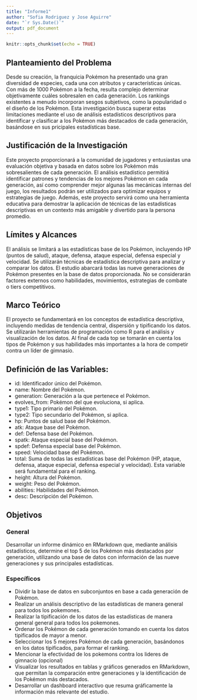 ```yaml
---
title: "Informe1"
author: "Sofia Rodriguez y Jose Aguirre"
date: "`r Sys.Date()`"
output: pdf_document
---
```


```r
knitr::opts_chunk$set(echo = TRUE)
```

## Planteamiento del Problema

Desde su creación, la franquicia Pokémon ha presentado una gran diversidad de especies, cada una con atributos y características únicas. Con más de 1000 Pokémon a la fecha, resulta complejo determinar objetivamente cuáles sobresalen en cada generación. Los rankings existentes a menudo incorporan sesgos subjetivos, como la popularidad o el diseño de los Pokémon. Esta investigación busca superar estas limitaciones mediante el uso de análisis estadísticos descriptivos para identificar y clasificar a los Pokémon más destacados de cada generación, basándose en sus pricipales estadísticas base.

## Justificación de la Investigación

Este proyecto proporcionará a la comunidad de jugadores y entusiastas una evaluación objetiva y basada en datos sobre los Pokémon más sobresalientes de cada generación. El análisis estadístico permitirá identificar patrones y tendencias de los mejores Pokémon en cada generación, así como comprender mejor algunas las mecánicas internas del juego, los resultados podrán ser utilizados para optimizar equipos y estrategias de juego. Además, este proyecto servirá como una herramienta educativa para demostrar la aplicación de técnicas de las estadísticas descriptivas en un contexto más amigable y divertido para la persona promedio.

## Límites y Alcances

El análisis se limitará a las estadísticas base de los Pokémon, incluyendo HP (puntos de salud), ataque, defensa, ataque especial, defensa especial y velocidad. Se utilizarán técnicas de estadística descriptiva para analizar y comparar los datos. El estudio abarcará todas las nueve generaciones de Pokémon presentes en la base de datos proporcionada. No se considerarán factores externos como habilidades, movimientos, estrategias de combate o tiers competitivos.

## Marco Teórico

El proyecto se fundamentará en los conceptos de estadística descriptiva, incluyendo medidas de tendencia central, dispersión y tipificando los datos. Se utilizarán herramientas de programación como R para el análisis y visualización de los datos. Al final de cada top se tomarán en cuenta los tipos de Pokémon y sus habilidades más importantes a la hora de competir contra un líder de gimnasio.

## Definición de las Variables:

- id: Identificador único del Pokémon.
- name: Nombre del Pokémon.
- generation: Generación a la que pertenece el Pokémon.
- evolves_from: Pokémon del que evoluciona, si aplica.
- type1: Tipo primario del Pokémon.
- type2: Tipo secundario del Pokémon, si aplica.
- hp: Puntos de salud base del Pokémon.
- atk: Ataque base del Pokémon.
- def: Defensa base del Pokémon.
- spatk: Ataque especial base del Pokémon.
- spdef: Defensa especial base del Pokémon.
- speed: Velocidad base del Pokémon.
- total: Suma de todas las estadísticas base del Pokémon (HP, ataque, defensa, ataque especial, defensa especial y velocidad). Esta variable será fundamental para el ranking.
- height: Altura del Pokémon.
- weight: Peso del Pokémon.
- abilities: Habilidades del Pokémon.
- desc: Descripción del Pokémon.

## Objetivos

### General

Desarrollar un informe dinámico en RMarkdown que, mediante análisis estadísticos, determine el top 5 de los Pokémon más destacados por generación, utilizando una base de datos con información de las nueve generaciones y sus principales estadísticas.

### Específicos

- Dividir la base de datos en subconjuntos en base a cada generación de Pokémon.
- Realizar un análisis descriptivo de las estadísticas de manera general para todos los pokemones.
- Realizar la tipificación de los datos de las estadísticas de manera general general para todos los pokemones.
- Ordenar los Pokémon de cada generación tomando en cuenta los datos tipificados de mayor a menor.
- Seleccionar los 5 mejores Pokémon de cada generación, basándonos en los datos tipificados, para formar el ranking.
- Mencionar la efectividad de los pokemons contra los lideres de gimnacio (opcional)
- Visualizar los resultados en tablas y gráficos generados en RMarkdown, que permitan la comparación entre generaciones y la identificación de los Pokémon más destacados.
- Desarrollar un dashboard interactivo que resuma gráficamente la información más relevante del estudio.



